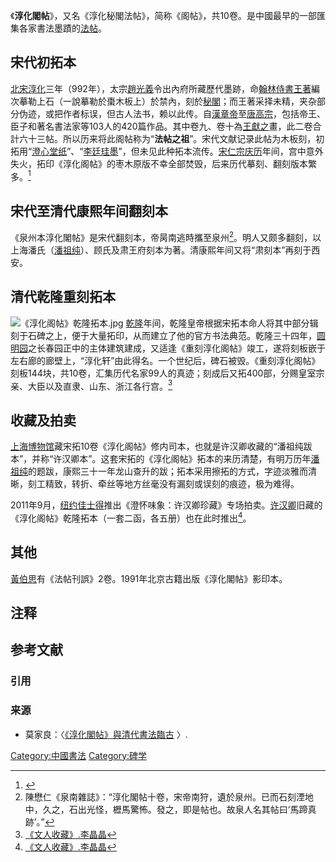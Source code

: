 《'''淳化閣帖'''》，又名《淳化秘閣法帖》，简称《阁帖》，共10卷。是中國最早的一部匯集各家書法墨蹟的[[法帖|法帖]]。

==宋代初拓本==
[[北宋|北宋]][[淳化_(年号)|淳化]]三年（992年），太宗[[趙光義|趙光義]]令出內府所藏歷代墨跡，命[[翰林侍書|翰林侍書]][[王著_(書法家)|王著]]編次摹勒上石（一說摹勒於棗木板上）於禁內，刻於[[秘閣|秘閣]]；而王著采择未精，夹杂部分伪迹，或把作者标误，但古人法书，赖以此传。自[[漢章帝|漢章帝]]至[[唐高宗|唐高宗]]，包括帝王、臣子和著名書法家等103人的420篇作品。其中卷九、卷十為[[王獻之|王獻之]]畫，此二卷合計六十三帖。所以历来将此阁帖称为“'''法帖之祖'''”。宋代文献记录此帖为木板刻，初拓用“[[澄心堂纸|澄心堂纸]]”、“[[李廷珪墨|李廷珪墨]]”，但未见此种拓本流传。[[宋仁宗|宋仁宗]][[庆历|庆历]]年间，宫中意外失火，拓印《淳化阁帖》的枣木原版不幸全部焚毁，后来历代摹刻、翻刻版本繁多。<ref name="《文人收藏》">{{Cite web |url=http://www.lifeweek.com.cn/2011/0914/34888.shtml |title=《文人收藏》.李晶晶 |access-date=2011-12-22 |archive-date=2019-09-01 |archive-url=https://web.archive.org/web/20190901222800/http://www.lifeweek.com.cn/2011/0914/34888.shtml |dead-url=no }}</ref>

==宋代至清代康熙年间翻刻本==
《泉州本淳化閣帖》是宋代翻刻本，帝昺南逃時攜至泉州<ref>陳懋仁《泉南雜誌》：“淳化閣帖十卷，宋帝南狩，遺於泉州。已而石刻湮地中，久之，石出光怪，櫪馬驚怖。發之，即是帖也。故泉人名其帖曰‘馬蹄真跡’。”</ref>。明人又颇多翻刻，以上海潘氏（[[潘祖纯|潘祖纯]]）、顾氏及肃王府刻本为著。清康熙年间又将“肃刻本”再刻于西安。

==清代乾隆重刻拓本==
[[File:《淳化阁帖》乾隆拓本.jpg|thumb]]
[[乾隆|乾隆]]年间，乾隆皇帝根据宋拓本命人将其中部分辑刻于石碑之上，便于大量拓印，从而建立了他的官方书法典范。乾隆三十四年，[[圆明园|圆明园]]之长春园正中的主体建筑建成，又适逢《重刻淳化阁帖》竣工，遂将刻板嵌于左右廊的廊壁上，“淳化轩”由此得名。一个世纪后，碑石被毁。《重刻淳化阁帖》刻板144块，共10卷，汇集历代名家99人的真迹；刻成后又拓400部，分赐皇室宗亲、大臣以及直隶、山东、浙江各行宫。<ref name="《文人收藏》">[http://www.lifeweek.com.cn/2011/0914/34888.shtml 《文人收藏》.李晶晶]</ref>

==收藏及拍卖==
[[上海博物馆|上海博物馆]]藏宋拓10卷《淳化阁帖》修内司本，也就是许汉卿收藏的“潘祖纯跋本”，并称“许汉卿本”。这套宋拓的《淳化阁帖》拓本的来历清楚，有明万历年[[潘祖纯|潘祖纯]]的题跋，康熙三十一年龙山查升的跋；拓本采用擦拓的方式，字迹淡雅而清晰，刻工精致，转折、牵丝等地方丝毫没有漏刻或误刻的痕迹，极为难得。

2011年9月，[[纽约|纽约]][[佳士得|佳士得]]推出《澄怀味象：许汉卿珍藏》专场拍卖。[[许汉卿|许汉卿]]旧藏的《淳化阁帖》乾隆拓本（一套二函，各五册）也在此时推出<ref name="《文人收藏》">[http://www.lifeweek.com.cn/2011/0914/34888.shtml 《文人收藏》.李晶晶]</ref>{{NoteTag|纽约佳士得中国瓷器及艺术品部联席主管、副总裁迈克·巴斯（Michael Bass）说：“许汉卿旧藏的这套《淳化阁帖》是以当时特制的[[桃花纸|桃花纸]]，[[乌金拓|乌金拓]]之初拓本。裱工尚是宫中原装、原盒，极为罕见。原藏[[静寄山庄|静寄山庄]]，有‘静寄山庄’大印。”}}。

==其他==
[[黃伯思|黃伯思]]有《法帖刊誤》2卷。1991年北京古籍出版《淳化閣帖》影印本。

== 注释 ==
{{NoteFoot}}

== 参考文献 ==
=== 引用 ===
{{Reflist|30em}}

=== 来源 ===
{{refbegin}}
* 莫家良：〈[http://thjcs.web.nthu.edu.tw/ezfiles/662/1662/img/1303/THJCS403-5.pdf 《淳化閣帖》與清代書法臨古] {{Wayback|url=http://thjcs.web.nthu.edu.tw/ezfiles/662/1662/img/1303/THJCS403-5.pdf |date=20160304093019 }}〉.
{{refend}}

[[Category:中國書法|Category:中國書法]]
[[Category:碑学|Category:碑学]]
